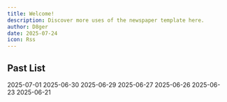 ```yaml
---
title: Welcome!
description: Discover more uses of the newspaper template here.
author: D8ger
date: 2025-07-24
icon: Rss
---
```


## Past List

<Cards>
  <ZiaCard  href="blog/newspaper-poster-template" title="Newspaper Poster Template">
    2025-07-01
  </ZiaCard>
  <ZiaCard  href="blog/old-fashioned-newspaper-template" title="Old-Fashioned Newspaper Template">
    2025-06-30
  </ZiaCard>
  <ZiaCard  href="blog/vintage-newspaper-template" title="Vintage Newspaper Template">
    2025-06-29
  </ZiaCard>
  <ZiaCard  href="blog/birth-announcement-newspaper-template" title="Birth Announcement Newspaper Template">
    2025-06-27
  </ZiaCard>
  <ZiaCard  href="blog/old-newspaper-template" title="Old Newspaper Template">
    2025-06-26
  </ZiaCard>
  <ZiaCard  href="blog/newspaper-article-template" title="Newspaper Article Template">
    2025-06-23
  </ZiaCard>
  <ZiaCard  href="blog/flourished-peony" title="Flourished Peony">
    2025-06-21
  </ZiaCard>
</Cards>
